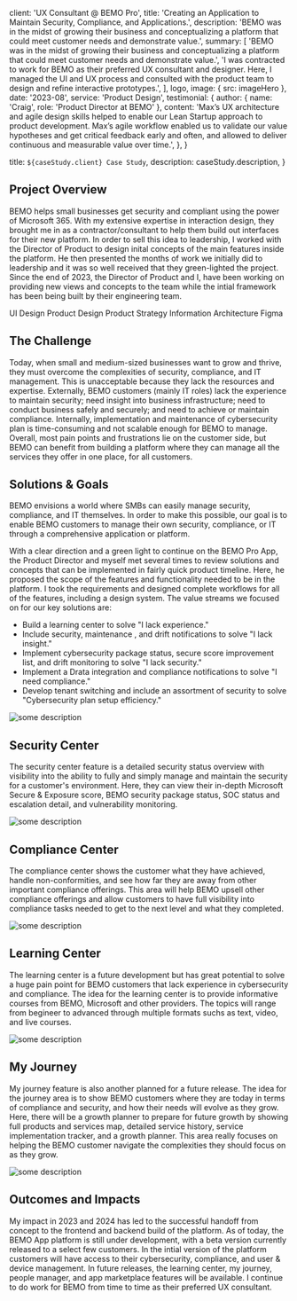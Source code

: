 
  client: 'UX Consultant @ BEMO Pro',
  title: 'Creating an Application to Maintain Security, Compliance, and Applications.',
  description:
    'BEMO was in the midst of growing their business and conceptualizing a platform that could meet customer needs and demonstrate value.',
  summary: [
    'BEMO was in the midst of growing their business and conceptualizing a platform that could meet customer needs and demonstrate value.',
    'I was contracted to work for BEMO as their preferred UX consultant and designer. Here, I managed the UI and UX process and consulted with the product team to design and refine interactive prototypes.',
  ],
  logo,
  image: { src: imageHero },
  date: '2023-08',
  service: 'Product Design',
  testimonial: {
    author: { name: 'Craig', role: 'Product Director at BEMO' },
    content:
      'Max’s UX architecture and agile design skills helped to enable our Lean Startup approach to product development. Max’s agile workflow enabled us to validate our value hypotheses and get critical feedback early and often, and allowed to deliver continuous and measurable value over time.',
  },
}

  title: `${caseStudy.client} Case Study`,
  description: caseStudy.description,
}

## Project Overview

BEMO helps small businesses get security and compliant using the power of Microsoft 365. With my extensive expertise in interaction design, they brought me in as a contractor/consultant to help them build out interfaces for their new platform. In order to sell this idea to leadership, I worked with the Director of Product to design inital concepts of the main features inside the platform. He then presented the months of work we initially did to leadership and it was so well received that they green-lighted the project. Since the end of 2023, the Director of Product and I, have been working on providing new views and concepts to the team while the intial framework has been being built by their engineering team.

<TagList>
  <TagListItem>UI Design</TagListItem>
  <TagListItem>Product Design</TagListItem>
  <TagListItem>Product Strategy</TagListItem>
  <TagListItem>Information Architecture</TagListItem>
  <TagListItem>Figma</TagListItem>
</TagList>

## The Challenge

Today, when small and medium-sized businesses want to grow and thrive, they must overcome the complexities of security, compliance, and IT management. This is unacceptable because they lack the resources and expertise. Externally, BEMO customers (mainly IT roles) lack the experience to maintain security; need insight into business infrastructure; need to conduct business safely and securely; and need to achieve or maintain compliance. Internally, implementation and maintenance of cybersecurity plan is time-consuming and not scalable enough for BEMO to manage. Overall, most pain points and frustrations lie on the customer side, but BEMO can benefit from building a platform where they can manage all the services they offer in one place, for all customers.

## Solutions & Goals

BEMO envisions a world where SMBs can easily manage security, compliance, and IT themselves. In order to make this possible, our goal is to enable BEMO customers to manage their own security, compliance, or IT through a comprehensive application or platform.

With a clear direction and a green light to continue on the BEMO Pro App, the Product Director and myself met several times to review solutions and concepts that can be implemented in fairly quick product timeline. Here, he proposed the scope of the features and functionality needed to be in the platform. I took the requirements and designed complete workflows for all of the features, including a design system. The value streams we focused on for our key solutions are:

- Build a learning center to solve "I lack experience."
- Include security, maintenance , and drift notifications to solve "I lack insight." 
- Implement cybersecurity package status, secure score improvement list, and drift monitoring to solve "I lack security."
- Implement a Drata integration and compliance notifications to solve "I need compliance."
- Develop  tenant switching and include an assortment of security to solve "Cybersecurity plan setup efficiency."

<Image
  src={imageShowcase}
  alt="some description"
  className="xl:!min-w-[76rem] !w-full !mt-20 !mb-40"
/>

## Security Center

The security center feature is a detailed security status overview with visibility into the ability to fully and simply manage and maintain the security for a customer's environment. Here, they can view their in-depth Microsoft Secure & Exposure score, BEMO security package status, SOC status and escalation detail, and vulnerability monitoring.

<Image
  src={imageFeature1}
  alt="some description"
  className="xl:!min-w-[76rem] !w-full !mt-20 !mb-40"
/>

## Compliance Center

The compliance center shows the customer what they have achieved, handle non-conformities, and see how far they are away from other important compliance offerings. This area will help BEMO upsell other compliance offerings and allow customers to have full visibility into compliance tasks needed to get to the next level and what they completed.

<Image
  src={imageFeature2}
  alt="some description"
  className="xl:!min-w-[76rem] !w-full !mt-20 !mb-40"
/>

## Learning Center

The learning center is a future development but has great potential to solve a huge pain point for BEMO customers that lack experience in cybersecurity and compliance. The idea for the learning center is to provide informative courses from BEMO, Microsoft and other providers. The topics will range from begineer to advanced through multiple formats suchs as text, video, and live courses.

<Image
  src={imageFeature3}
  alt="some description"
  className="xl:!min-w-[76rem] !w-full !mt-20 !mb-40"
/>

## My Journey

My journey feature is also another planned for a future release. The idea for the journey area is to show BEMO customers where they are today in terms of compliance and security, and how their needs will evolve as they grow. Here, there will be a growth planner to prepare for future growth by showing full products and services map, detailed service history, service implementation tracker, and a growth planner. This area really focuses on helping the BEMO customer navigate the complexities they should focus on as they grow.

<Image
  src={imageFeature4}
  alt="some description"
  className="xl:!min-w-[76rem] !w-full !mt-20 !mb-40"
/>

## Outcomes and Impacts

My impact in 2023 and 2024 has led to the successful handoff from concept to the frontend and backend build of the platform. As of today, the BEMO App platform is still under development, with a beta version currently released to a select few customers. In the intial version of the platform customers will have access to their cybersecurity, compliance, and user & device management. In future releases, the learning center, my journey, people manager, and app marketplace features will be available. I continue to do work for BEMO from time to time as their preferred UX consultant.

